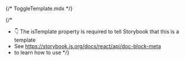 {/* ToggleTemplate.mdx */}


{/*
- 👇 The isTemplate property is required to tell Storybook that this is a template
- See https://storybook.js.org/docs/react/api/doc-block-meta
- to learn how to use
*/}

<Meta isTemplate />

<Title />

# Source Code

<Primary />

## MicrositeToggle Constructor

```
new MicrositeToggle(element, config)
```
<ArgumentTable>
  <tr>
    <td>element</td>
    <td>`HTML Element | NodeListOf<HTMLElement> | String`</td>
    <td>Required</td>
    <td></td>
    <td>Toggle's element(s) or selector</td>
  </tr>
  <tr>
    <td>config</td>
    <td>`MicrositeToggleConfig`</td>
    <td>Required</td>
    <td></td>
    <td>Configuration for MicrositeToggle. </td>
  </tr>
</ArgumentTable>

---

## MicrositeToggleConfig

<ConfigTable>
  <tr>
    <td>onClick</td>
    <td>`(event, toggle) => void`</td>
    <td></td>
    <td></td>
    <td>Callback for Toggle's click event</td>
  </tr>
  <tr>
    <td>tracking</td>
    <td>`MicrositeTrackingConfig`</td>
    <td></td>
    <td>`{}`</td>
    <td>Configuration for Tracking</td>
  </tr>
</ConfigTable>

---

## MicrositeTrackingConfig
<TrackingConfigTable />

--- 

## MicrositeTrackingEvents
<TrackingEventsTable events={['toggleClick']} />

---

## MicrositeTrackingData
<TrackingDataTable />

---

<Stories />
